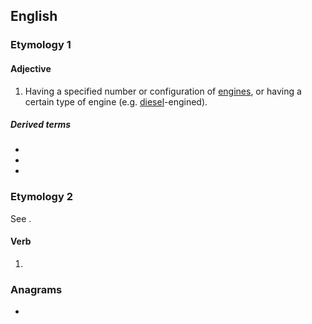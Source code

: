 ==English==

===Etymology 1===
{{suffix|engine|ed|gloss1=noun|lang=en}}

====Adjective====
{{en-adj|-}}

# {{lb|en|in combination}} Having a specified number or configuration of [[engine]]s, or having a certain type of engine (e.g. [[diesel]]-engined).

=====Derived terms=====
* {{l|en|overengined}}
* {{l|en|twin-engined}}
* {{l|en|underengined}}

===Etymology 2===
See {{m|en|engine|pos=verb}}.

====Verb====
{{head|en|verb form}}

# {{en-past of|engine}}

===Anagrams===
* {{anagrams|en|needing}}